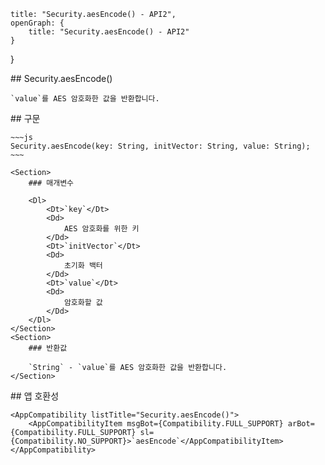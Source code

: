 
    title: "Security.aesEncode() - API2",
    openGraph: {
        title: "Security.aesEncode() - API2"
    }
}

<Section>
    ## Security.aesEncode()

    `value`를 AES 암호화한 값을 반환합니다.
</Section>
<Section>
    ## 구문

    ~~~js
    Security.aesEncode(key: String, initVector: String, value: String);
    ~~~

    <Section>
        ### 매개변수

        <Dl>
            <Dt>`key`</Dt>
            <Dd>
                AES 암호화를 위한 키
            </Dd>
            <Dt>`initVector`</Dt>
            <Dd>
                초기화 백터
            </Dd>
            <Dt>`value`</Dt>
            <Dd>
                암호화할 값
            </Dd>
        </Dl>
    </Section>
    <Section>
        ### 반환값

        `String` - `value`를 AES 암호화한 값을 반환합니다.
    </Section>
</Section>
<Section>
    ## 앱 호환성

    <AppCompatibility listTitle="Security.aesEncode()">
        <AppCompatibilityItem msgBot={Compatibility.FULL_SUPPORT} arBot={Compatibility.FULL_SUPPORT} sl={Compatibility.NO_SUPPORT}>`aesEncode`</AppCompatibilityItem>
    </AppCompatibility>
</Section>